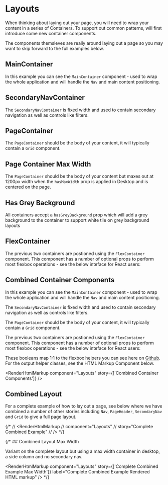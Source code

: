 
<Meta of={LayoutStories} />

# Layouts

When thinking about laying out your page, you will need to wrap your content in a series of Containers. To support out common patterns, will first introduce some new container components.

The components themsleves are really around laying out a page so you may want to skip forward to the full examples below.

## MainContainer

In this example you can see the `MainContainer` component - used to wrap the whole application and will handle the `Nav` and main content positioning.

<Canvas>
  <Story of={LayoutStories.MainContainerUsage} />
</Canvas>

<RenderHtmlMarkup component="Layouts" story="Main Container Usage" />

## SecondaryNavContainer

The `SecondaryNavContainer` is fixed width and used to contain secondary navigation as well as controls like filters.

<Canvas>
  <Story of={LayoutStories.SecondaryNavContainerUsage} />
</Canvas>

<RenderHtmlMarkup component="Layouts" story="Secondary Nav Container Usage" />

## PageContainer

The `PageContainer` should be the body of your content, it will typically contain a `Grid` component.

<Canvas>
  <Story of={LayoutStories.PageContainerUsage} />
</Canvas>

<RenderHtmlMarkup component="Layouts" story="Page Container Usage" />

## Page Container Max Width

The `PageContainer` should be the body of your content but maxes out at 1200px width when the `hasMaxWidth` prop is applied in Desktop and is centered on the page.

<Canvas>
  <Story of={LayoutStories.PageContainerMaxWidth} />
</Canvas>

<RenderHtmlMarkup component="Layouts" story="Page Container Max Width" />

## Has Grey Background

All containers accept a `hasGreyBackground` prop which will add a grey background to the container to support white tile on grey background layouts

<Canvas>
  <Story of={LayoutStories.HasGreyBackground} />
</Canvas>

<RenderHtmlMarkup component="Layouts" story="Has Grey Background" />

## FlexContainer

The previous two containers are postioned using the `FlexContainer` component. This component has a number of optional props to perform most flexbox operations - see the below inteface for React users:

<ArgsTable of={FlexContainer} />

<Canvas>
  <Story of={LayoutStories.FlexContainerUsage} />
</Canvas>

<RenderHtmlMarkup component="Layouts" story="Flex Container Usage" />

## Combined Container Components

In this example you can see the `MainContainer` component - used to wrap the whole application and will handle the `Nav` and main content positioning.

The `SecondaryNavContainer` is fixed width and used to contain secondary navigation as well as controls like filters.

The `PageContainer` should be the body of your content, it will typically contain a `Grid` component.

The previous two containers are postioned using the `FlexContainer` component. This component has a number of optional props to perform most flexbox operations - see the below inteface for React users:

These booleans map 1:1 to the flexbox helpers you can see here on [Github](https://github.com/reapit/foundations/blob/master/packages/elements/src/styles-v3/base/flexbox.ts). For the output helper classes, see the HTML Markup Component below.

<Canvas>
  <Story of={LayoutStories.CombinedContainerComponents} />
</Canvas>

<RenderHtmlMarkup component="Layouts" story={['Combined Container Components']} />

## Combined Layout

For a complete example of how to lay out a page, see below where we have combined a number of other stories including `Nav`, `PageHeader`, `SecondaryNav` and `Grid` to give a full page layout.

<Canvas>
  <Story of={LayoutStories.CompleteCombinedExample} />
</Canvas>

{/* // <RenderHtmlMarkup
//   component="Layouts"
//   story="Complete Combined Example"
// />  */}

{/* ## Combined Layout Max Width

Variant on the complete layout but using a max width container in desktop, a side column and no secondary nav.

<Canvas>
  <Story of={LayoutStories.CompleteCombinedExampleMaxWidth} />
</Canvas>

<RenderHtmlMarkup
  component="Layouts"
  story={['Complete Combined Example Max Width']}
  label="Complete Combined Example Rendered HTML markup"
/> */}
